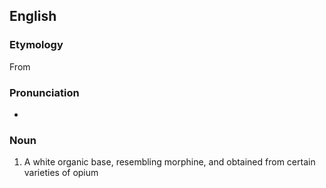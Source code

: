 ==English==

===Etymology===
From {{suffix|en|laudanum|ine}}

===Pronunciation===
* {{a|UK}} {{IPA|en|/lɔː.də.niːn/}}

===Noun===
{{en-noun|-}}

# {{lb|en|chemistry}} A white organic base, resembling morphine, and obtained from certain varieties of opium